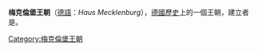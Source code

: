 {{Multiple issues|
{{Expand language|1=en|time=2020-10-13T02:33:29+00:00}}
{{Unreferenced|time=2020-10-13T02:33:29+00:00}}
}}
{{Royal house
|surname      = 梅克倫堡王朝
|coat of arms = [[File:Coat_of_Arms_of_the_Grand_Duchy_of_Mecklenburg_-_Schwerin.svg|150px]]
|titles       = [[瑞典君主列表|瑞典國王]]<br>[[梅克倫堡-什未林大公國|梅克倫堡-施威林大公]]<br>[[梅克倫堡-施特雷利茨大公國|梅克倫堡-施特雷利茨大公]]
|founder      = [[梅克倫堡的普利比斯拉夫|普利比斯拉夫]]
|final ruler  = 梅克倫堡-施威林：[[腓特烈·法蘭茲四世|腓特烈·法蘭茲四世]]<br>梅克倫堡-施特雷利茨：[[阿道夫·腓特烈六世|阿道夫·腓特烈六世]]
|current head = [[格奥尔格·鲍尔温_(梅克伦堡)|格奧爾格·鮑爾溫]]
|founding year= 1167年
|deposition   = 1918年
}}
'''梅克倫堡王朝'''（[[德語|德語]]：''Haus Mecklenburg''），[[德國歷史|德國歷史]]上的一個王朝，建立者是{{le|普利比斯拉夫|Pribislav of Mecklenburg}}。

{{歐洲各國王室|中歐}}
{{Authority control}}

[[Category:梅克倫堡王朝|Category:梅克倫堡王朝]]